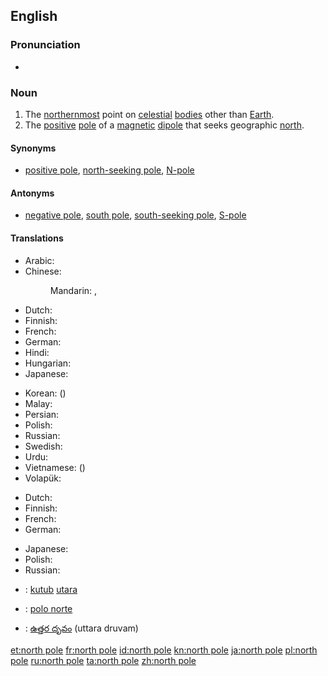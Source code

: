 {{also|North Pole}}
==English==

===Pronunciation===
* {{IPA|/ˌnɔːθ ˈpəʊl/}}

===Noun===
{{en-noun|sg=[[north]] [[pole]]}}

# The [[northernmost]] point on [[celestial]] [[body|bodies]] other than [[Earth]].
# The [[positive]] [[pole]] of a [[magnetic]] [[dipole]] that seeks geographic [[north]].

====Synonyms====
* {{sense|positive magnetic pole}} [[positive pole]], [[north-seeking pole]], [[N-pole]]

====Antonyms====
* {{sense|positive magnetic pole}} [[negative pole]], [[south pole]], [[south-seeking pole]], [[S-pole]]

====Translations====
{{trans-top|northernmost point on celestial bodies}}
* Arabic: {{t-|ar|القطب الشمالي|m|tr=al-quṭb al-šumāliyy|sc=Arab}}
* Chinese:
*: Mandarin: {{t|cmn|北極|sc=Hani}}, {{t|cmn|北极|tr=běijí|sc=Hani}}
* Dutch: {{t+|nl|noordpool|m}}
* Finnish: {{t+|fi|pohjoisnapa}}
* French: {{t+|fr|pôle Nord|m}}
* German: {{t+|de|Nordpol|m}}
* Hindi: {{t-|hi|उत्तरी ध्रुव|tr=uttarī dhruv|sc=Deva}}
* Hungarian: {{t+|hu|Északi-sark}}
* Japanese: {{t-|ja|北極|tr=ほっきょく, hokkyoku|sc=Jpan}}
{{trans-mid}}
* Korean: {{t-|ko|북극|tr=bukgeuk|sc=Kore}} ({{t+|ko|北極|sc=Kore}})
* Malay: {{t-|ms|kutub utara}}
* Persian: {{t-|fa|قطب شمال|tr=qotb-e šomâl}}
* Polish: {{t-|pl|biegun północny|m}}
* Russian: {{t-|ru|северный полюс|m|tr=sévernyj póljus|sc=Cyrl}}
* Swedish: {{t+|sv|nordpol|c}}
* Urdu: {{t-|ur|قطب شمالی|m|tr=qutab šumālī|sc=ur-Arab}}
* Vietnamese: {{t+|vi|bắc cực}} ({{t-|vi|北極}})
* Volapük: {{t+|vo|nolüdapov}}
{{trans-bottom}}

{{trans-top|positive pole of a magnetic dipole}}
* Dutch: {{t+|nl|noordpool|m}}
* Finnish: {{t+|fi|pohjoisnapa}}
* French: {{t+|fr|pôle nord|m}}
* German: {{t+|de|Nordpol|m}}
{{trans-mid}}
* Japanese: {{t-|ja|Ｎ極|tr=enu-kyoku|sc=Jpan}}
* Polish: {{t-|pl|biegun północny|m}}
* Russian: {{t-|ru|северный полюс|m|tr=sévernyj póljus|sc=Cyrl}}
{{trans-bottom}}

{{checktrans-top}}
* {{ttbc|id}}: [[kutub]] [[utara]]
{{trans-mid}}
* {{ttbc|es}}: [[polo norte]]
* {{ttbc|te}}: [[ఉత్తర దృవం]] (uttara druvam)
{{trans-bottom}}

[[et:north pole]]
[[fr:north pole]]
[[id:north pole]]
[[kn:north pole]]
[[ja:north pole]]
[[pl:north pole]]
[[ru:north pole]]
[[ta:north pole]]
[[zh:north pole]]